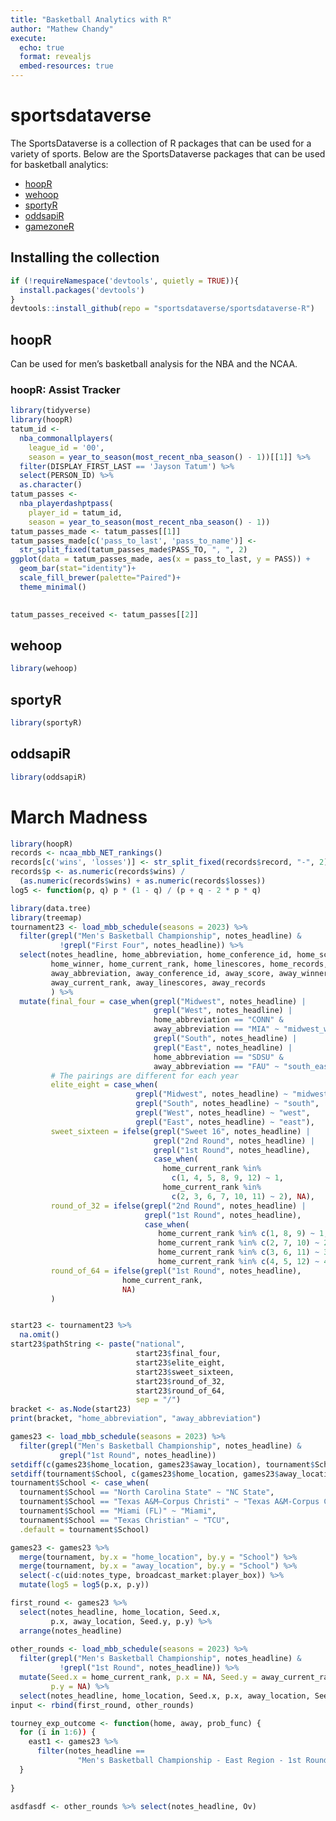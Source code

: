 ```yaml
---
title: "Basketball Analytics with R"
author: "Mathew Chandy"
execute:
  echo: true
  format: revealjs
  embed-resources: true
---
```


# sportsdataverse

The SportsDataverse is a collection of R packages that can be used for a 
variety of sports. Below are the SportsDataverse packages that can be used for 
basketball analytics:

* [hoopR](https://hoopr.sportsdataverse.org)
* [wehoop](https://wehoop.sportsdataverse.org/)
* [sportyR](https://sportyr.sportsdataverse.org/)
* [oddsapiR](https://oddsapir.sportsdataverse.org/)
* [gamezoneR](https://jacklich10.github.io/gamezoneR/)

## Installing the collection
```r
if (!requireNamespace('devtools', quietly = TRUE)){
  install.packages('devtools')
}
devtools::install_github(repo = "sportsdataverse/sportsdataverse-R")
```

## hoopR

Can be used for men's basketball analysis for the NBA and the NCAA.

### hoopR: Assist Tracker
```r
library(tidyverse)
library(hoopR)
tatum_id <- 
  nba_commonallplayers(
    league_id = '00', 
    season = year_to_season(most_recent_nba_season() - 1))[[1]] %>% 
  filter(DISPLAY_FIRST_LAST == 'Jayson Tatum') %>% 
  select(PERSON_ID) %>% 
  as.character()
tatum_passes <- 
  nba_playerdashptpass(
    player_id = tatum_id, 
    season = year_to_season(most_recent_nba_season() - 1))
tatum_passes_made <- tatum_passes[[1]]
tatum_passes_made[c('pass_to_last', 'pass_to_name')] <- 
  str_split_fixed(tatum_passes_made$PASS_TO, ", ", 2)
ggplot(data = tatum_passes_made, aes(x = pass_to_last, y = PASS)) +
  geom_bar(stat="identity")+
  scale_fill_brewer(palette="Paired")+
  theme_minimal() 
  
```

```r
tatum_passes_received <- tatum_passes[[2]]
```

## wehoop
```r
library(wehoop)
```

## sportyR
```r
library(sportyR)
```

## oddsapiR
```r
library(oddsapiR)
```

# March Madness
```r
library(hoopR)
records <- ncaa_mbb_NET_rankings()
records[c('wins', 'losses')] <- str_split_fixed(records$record, "-", 2)
records$p <- as.numeric(records$wins) / 
  (as.numeric(records$wins) + as.numeric(records$losses))
log5 <- function(p, q) p * (1 - q) / (p + q - 2 * p * q)
```


```r
library(data.tree)
library(treemap)
tournament23 <- load_mbb_schedule(seasons = 2023) %>% 
  filter(grepl("Men's Basketball Championship", notes_headline) & 
           !grepl("First Four", notes_headline)) %>% 
  select(notes_headline, home_abbreviation, home_conference_id, home_score, 
         home_winner, home_current_rank, home_linescores, home_records,
         away_abbreviation, away_conference_id, away_score, away_winner,
         away_current_rank, away_linescores, away_records
         ) %>% 
  mutate(final_four = case_when(grepl("Midwest", notes_headline) |
                                grepl("West", notes_headline) |
                                home_abbreviation == "CONN" & 
                                away_abbreviation == "MIA" ~ "midwest_west",
                                grepl("South", notes_headline) |
                                grepl("East", notes_headline) |
                                home_abbreviation == "SDSU" &
                                away_abbreviation == "FAU" ~ "south_east"),
         # The pairings are different for each year
         elite_eight = case_when(
                            grepl("Midwest", notes_headline) ~ "midwest",
                            grepl("South", notes_headline) ~ "south",
                            grepl("West", notes_headline) ~ "west",
                            grepl("East", notes_headline) ~ "east"),
         sweet_sixteen = ifelse(grepl("Sweet 16", notes_headline) |
                                grepl("2nd Round", notes_headline) |
                                grepl("1st Round", notes_headline),
                                case_when(
                                  home_current_rank %in% 
                                    c(1, 4, 5, 8, 9, 12) ~ 1,
                                  home_current_rank %in% 
                                    c(2, 3, 6, 7, 10, 11) ~ 2), NA),
         round_of_32 = ifelse(grepl("2nd Round", notes_headline) |
                              grepl("1st Round", notes_headline),
                              case_when(
                                 home_current_rank %in% c(1, 8, 9) ~ 1,
                                 home_current_rank %in% c(2, 7, 10) ~ 2,
                                 home_current_rank %in% c(3, 6, 11) ~ 3,
                                 home_current_rank %in% c(4, 5, 12) ~ 4), NA),
         round_of_64 = ifelse(grepl("1st Round", notes_headline),
                         home_current_rank,
                         NA)
         )


start23 <- tournament23 %>% 
  na.omit()
start23$pathString <- paste("national", 
                            start23$final_four, 
                            start23$elite_eight,
                            start23$sweet_sixteen,
                            start23$round_of_32,
                            start23$round_of_64,
                            sep = "/")
bracket <- as.Node(start23)
print(bracket, "home_abbreviation", "away_abbreviation")
```

```r
games23 <- load_mbb_schedule(seasons = 2023) %>% 
  filter(grepl("Men's Basketball Championship", notes_headline) &
           grepl("1st Round", notes_headline))
setdiff(c(games23$home_location, games23$away_location), tournament$School)
setdiff(tournament$School, c(games23$home_location, games23$away_location))
tournament$School <- case_when(
  tournament$School == "North Carolina State" ~ "NC State",
  tournament$School == "Texas A&M–Corpus Christi" ~ "Texas A&M-Corpus Christi",
  tournament$School == "Miami (FL)" ~ "Miami",
  tournament$School == "Texas Christian" ~ "TCU",
  .default = tournament$School)
```

```r
games23 <- games23 %>% 
  merge(tournament, by.x = "home_location", by.y = "School") %>% 
  merge(tournament, by.x = "away_location", by.y = "School") %>% 
  select(-c(uid:notes_type, broadcast_market:player_box)) %>% 
  mutate(log5 = log5(p.x, p.y))
```

```r
first_round <- games23 %>% 
  select(notes_headline, home_location, Seed.x,
         p.x, away_location, Seed.y, p.y) %>% 
  arrange(notes_headline)
  
other_rounds <- load_mbb_schedule(seasons = 2023) %>% 
  filter(grepl("Men's Basketball Championship", notes_headline) &
           !grepl("1st Round", notes_headline)) %>% 
  mutate(Seed.x = home_current_rank, p.x = NA, Seed.y = away_current_rank, 
         p.y = NA) %>% 
  select(notes_headline, home_location, Seed.x, p.x, away_location, Seed.y, p.y)
input <- rbind(first_round, other_rounds)

```


```r
tourney_exp_outcome <- function(home, away, prob_func) {
  for (i in 1:6)) {
    east1 <- games23 %>% 
      filter(notes_headline == 
               "Men's Basketball Championship - East Region - 1st Round")
  }
  
}
```

```r
asdfasdf <- other_rounds %>% select(notes_headline, Ov)
```

